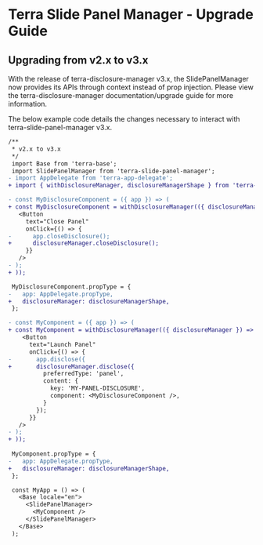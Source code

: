 
<Badge />

# Terra Slide Panel Manager - Upgrade Guide

## Upgrading from v2.x to v3.x

With the release of terra-disclosure-manager v3.x, the SlidePanelManager now provides its APIs through context instead of prop injection. Please view the terra-disclosure-manager documentation/upgrade guide for more information. 

The below example code details the changes necessary to interact with terra-slide-panel-manager v3.x.

```diff
/**
 * v2.x to v3.x
 */
 import Base from 'terra-base';
 import SlidePanelManager from 'terra-slide-panel-manager'; 
- import AppDelegate from 'terra-app-delegate';
+ import { withDisclosureManager, disclosureManagerShape } from 'terra-disclosure-manager';

- const MyDisclosureComponent = ({ app }) => (
+ const MyDisclosureComponent = withDisclosureManager(({ disclosureManager }) => (
   <Button
     text="Close Panel"
     onClick={() => { 
-      app.closeDisclosure();
+      disclosureManager.closeDisclosure();
     }}
   />
- );
+ ));

 MyDisclosureComponent.propType = {
-   app: AppDelegate.propType,
+   disclosureManager: disclosureManagerShape,
 };

- const MyComponent = ({ app }) => (
+ const MyComponent = withDisclosureManager(({ disclosureManager }) => (
    <Button
      text="Launch Panel"
      onClick={() => { 
-       app.disclose({
+       disclosureManager.disclose({
          preferredType: 'panel',
          content: {
            key: 'MY-PANEL-DISCLOSURE',
            component: <MyDisclosureComponent />,
          }
        });
      }}
   />
- );
+ ));
 
 MyComponent.propType = {
-   app: AppDelegate.propType,
+   disclosureManager: disclosureManagerShape,
 };

 const MyApp = () => (
   <Base locale="en">
     <SlidePanelManager>
       <MyComponent />
     </SlidePanelManager>
   </Base>
 );
```
